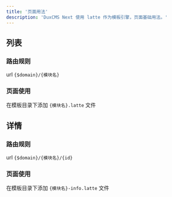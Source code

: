 ```yaml
---
title: '页面用法'
description: 'DuxCMS Next 使用 latte 作为模板引擎，页面基础用法。'
---
```


## 列表

### 路由规则
url `{$domain}/{模块名}`

### 页面使用
在模板目录下添加 `{模块名}.latte` 文件

## 详情

### 路由规则
url `{$domain}/{模块名}/{id}`

### 页面使用
在模板目录下添加 `{模块名}-info.latte` 文件
